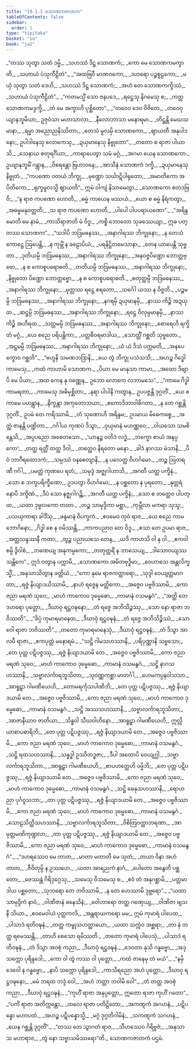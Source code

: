 ```yaml
---
title: "19.1.1 သောဏကဇာတက"
tableOfContents: false
sidebar:
  order: 1
type: "tipitaka"
basket: "su"
book: "ja2"
---
```



<DynamicBreadcrumb />

<Division number="1" book="ja2" e="ch" v="23" p="53">

<Paragraph number="443" type="verses" book="ja2">
_“တဿ သုတွာ သတံ ဒမ္မိ,_  
_သဟဿံ ဒိဋ္ဌ သောဏကံ;_  
_ကော မေ သောဏကမက္ခာတိ,_  
_သဟာယံ ပံသုကီဠိတံ”._  

</Paragraph>

</Division>
<Division number="2" book="ja2" e="ch" v="23" p="53">

<Paragraph number="444" type="verses" book="ja2">
_“အထဗြဝီ မာဏဝကော,_  
_ဒဟရော ပဉ္စစူဠကော;_  
_မယှံ သုတွာ သတံ ဒေဟိ,_  
_သဟဿံ ဒိဋ္ဌ သောဏကံ;_  
_အဟံ တေ သောဏကက္ခိဿံ,_  
_သဟာယံ ပံသုကီဠိတံ”._  

</Paragraph>

</Division>
<Division number="3" book="ja2" e="ch" v="23" p="53">

<Paragraph number="445" type="verses" book="ja2">
_“ကတမသ္မိံ သော ဇနပဒေ,_  
_ရဋ္ဌေသု နိဂမေသု စ;_  
_ကတ္ထ သောဏကမဒ္ဒက္ခိ,_  
_တံ မေ အက္ခာဟိ ပုစ္ဆိတော”._  

</Paragraph>

</Division>
<Division number="4" book="ja2" e="ch" v="23" p="53">

<Paragraph number="446" type="verses" book="ja2">
_“တဝေဝ ဒေဝ ဝိဇိတေ,_  
_တဝေဝုယျာနဘူမိယာ;_  
ဥဇုဝံသာ မဟာသာလာ,_  
_နီလောဘာသာ မနောရမာ._  

</Paragraph>

</Division>
<Division number="5" book="ja2" e="ch" v="23" p="53">

<Paragraph number="447" type="verses" book="ja2">
_တိဋ္ဌန္တိ မေဃသမာနာ,_  
_ရမ္မာ အညောညနိဿိတာ;_  
_တေသံ မူလမှိ သောဏကော,_  
_ဈာယတီ အနုပါဒနော;_  
ဥပါဒါနေသု လောကေသု,_  
_ဍယှမာနေသု နိဗ္ဗုတော”._  

</Paragraph>

</Division>
<Division number="6" book="ja2" e="ch" v="23" p="53">

<Paragraph number="448" type="verses" book="ja2">
_တတော စ ရာဇာ ပါယာသိ,_  
_သေနာယ စတုရင်္ဂိယာ;_  
_ကာရာပေတွာ သမံ မဂ္ဂံ,_  
_အဂမာ ယေန သောဏကော._  

</Paragraph>

</Division>
<Division number="7" book="ja2" e="ch" v="23" p="53">

<Paragraph number="449" type="verses" book="ja2">
ဥယျာနဘူမိံ ဂန္တွာန,_  
_ဝိစရန္တော ဗြဟာဝနေ;_  
_အာသီနံ သောဏကံ ဒက္ခိ,_  
_ဍယှမာနေသု နိဗ္ဗုတံ._  

</Paragraph>

</Division>
<Division number="8" book="ja2" e="ch" v="23" p="53">

<Paragraph number="450" type="verses" book="ja2">
_“ကပဏော ဝတယံ ဘိက္ခု,_  
_မုဏ္ဍော သင်္ဃာဋိပါရုတော;_  
_အမာတိကော အပိတိကော,_  
_ရုက္ခမူလသ္မိ ဈာယတိ”._  

</Paragraph>

</Division>
<Division number="9" book="ja2" e="ch" v="23" p="53">

<Paragraph number="451" type="verses" book="ja2">
ဣမံ ဝါကျံ နိသာမေတွာ,_  
_သောဏကော ဧတဒဗြဝိ;_  
_“န ရာဇ ကပဏော ဟောတိ,_  
_ဓမ္မံ ကာယေန ဖဿယံ._  

</Paragraph>

</Division>
<Division number="10" book="ja2" e="ch" v="23" p="54">

<Paragraph number="452" type="verses" book="ja2">
_ယော စ ဓမ္မံ နိရံကတွာ,_  
_အဓမ္မမနုဝတ္တတိ;_  
_သ ရာဇ ကပဏော ဟောတိ,_  
_ပါပေါ ပါပပရာယဏော”._  

</Paragraph>

</Division>
<Division number="11" book="ja2" e="ch" v="23" p="54">

<Paragraph number="453" type="verses" book="ja2">
_“အရိန္ဒမောတိ မေ နာမံ,_  
_ကာသိရာဇာတိ မံ ဝိဒူ;_  
_ကစ္စိ ဘောတော သုခဿေယျာ,_  
ဣဓ ပတ္တဿ သောဏက”._  

</Paragraph>

</Division>
<Division number="12" book="ja2" e="ch" v="23" p="54">

<Paragraph number="454" type="verses" book="ja2">
_“သဒါပိ ဘဒြမဓနဿ,_  
_အနာဂါရဿ ဘိက္ခုနော;_  
_န တေသံ ကောဋ္ဌေ ဩပေန္တိ,_  
_န ကုမ္ဘိံ န ခဠောပိယံ;_  
_ပရနိဋ္ဌိတမေသာနာ,_  
_တေန ယာပေန္တိ သုဗ္ဗတာ._  

</Paragraph>

</Division>
<Division number="13" book="ja2" e="ch" v="23" p="54">

<Paragraph number="455" type="verses" book="ja2">
_ဒုတိယမ္ပိ ဘဒြမဓနဿ,_  
_အနာဂါရဿ ဘိက္ခုနော;_  
_အနဝဇ္ဇပိဏ္ဍော ဘောတ္တဗ္ဗော,_  
_န စ ကောစူပရောဓတိ._  

</Paragraph>

</Division>
<Division number="14" book="ja2" e="ch" v="23" p="54">

<Paragraph number="456" type="verses" book="ja2">
_တတိယမ္ပိ ဘဒြမဓနဿ,_  
_အနာဂါရဿ ဘိက္ခုနော;_  
_နိဗ္ဗုတော ပိဏ္ဍော ဘောတ္တဗ္ဗော,_  
_န စ ကောစူပရောဓတိ._  

</Paragraph>

</Division>
<Division number="15" book="ja2" e="ch" v="23" p="54">

<Paragraph number="457" type="verses" book="ja2">
_စတုတ္ထမ္ပိ ဘဒြမဓနဿ,_  
_အနာဂါရဿ ဘိက္ခုနော;_  
_မုတ္တဿ ရဋ္ဌေ စရတော,_  
_သင်္ဂေါ ယဿ န ဝိဇ္ဇတိ._  

</Paragraph>

</Division>
<Division number="16" book="ja2" e="ch" v="23" p="54">

<Paragraph number="458" type="verses" book="ja2">
_ပဉ္စမမ္ပိ ဘဒြမဓနဿ,_  
_အနာဂါရဿ ဘိက္ခုနော;_  
_နဂရမှိ ဍယှမာနမှိ,_  
_နာဿ ကိဉ္စိ အဍယှထ._  

</Paragraph>

</Division>
<Division number="17" book="ja2" e="ch" v="23" p="54">

<Paragraph number="459" type="verses" book="ja2">
_ဆဋ္ဌမ္ပိ ဘဒြမဓနဿ,_  
_အနာဂါရဿ ဘိက္ခုနော;_  
_ရဋ္ဌေ ဝိလုမ္ပမာနမှိ,_  
_နာဿ ကိဉ္စိ အဟီရထ._  

</Paragraph>

</Division>
<Division number="18" book="ja2" e="ch" v="23" p="54">

<Paragraph number="460" type="verses" book="ja2">
_သတ္တမမ္ပိ ဘဒြမဓနဿ,_  
_အနာဂါရဿ ဘိက္ခုနော;_  
_စောရေဟိ ရက္ခိတံ မဂ္ဂံ,_  
_ယေ စညေ ပရိပန္ထိကာ;_  
_ပတ္တစီဝရမာဒါယ,_  
_သောတ္ထိံ ဂစ္ဆတိ သုဗ္ဗတော._  

</Paragraph>

</Division>
<Division number="19" book="ja2" e="ch" v="23" p="54">

<Paragraph number="461" type="verses" book="ja2">
_အဋ္ဌမမ္ပိ ဘဒြမဓနဿ,_  
_အနာဂါရဿ ဘိက္ခုနော;_  
_ယံ ယံ ဒိသံ ပက္ကမတိ,_  
_အနပေက္ခောဝ ဂစ္ဆတိ”._  

</Paragraph>

</Division>
<Division number="20" book="ja2" e="ch" v="23" p="54">

<Paragraph number="462" type="verses" book="ja2">
_“ဗဟူနိ သမဏဘဒြာနိ,_  
_ယေ တွံ ဘိက္ခု ပသံသသိ;_  
_အဟဉ္စ ဂိဒ္ဓေါ ကာမေသု,_  
_ကထံ ကာဟာမိ သောဏက._  

</Paragraph>

</Division>
<Division number="21" book="ja2" e="ch" v="23" p="33">

<Paragraph number="463" type="verses" book="ja2">
_ပိယာ မေ မာနုသာ ကာမာ,_  
_အထော ဒိဗျာပိ မေ ပိယာ;_  
_အထ ကေန နု ဝဏ္ဏေန,_  
ဥဘော လောကေ လဘာမသေ”._  

</Paragraph>

</Division>
<Division number="22" book="ja2" e="ch" v="23" p="68">

<Paragraph number="464" type="verses" book="ja2">
_“ကာမေ ဂိဒ္ဓါ ကာမရတာ,_  
_ကာမေသု အဓိမုစ္ဆိတာ;_  
_နရာ ပါပါနိ ကတွာန,_  
ဥပပဇ္ဇန္တိ ဒုဂ္ဂတိံ._  

</Paragraph>

</Division>
<Division number="23" book="ja2" e="ch" v="23" p="55">

<Paragraph number="465" type="verses" book="ja2">
_ယေ စ ကာမေ ပဟန္တွာန,_  
_နိက္ခန္တာ အကုတောဘယာ;_  
_ဧကောဒိဘာဝါဓိဂတာ,_  
_န တေ ဂစ္ဆန္တိ ဒုဂ္ဂတိံ._  

</Paragraph>

</Division>
<Division number="24" book="ja2" e="ch" v="23" p="55">

<Paragraph number="466" book="ja2">
ဥပမံ တေ ကရိဿာမိ,_  
_တံ သုဏောဟိ အရိန္ဒမ;_  
ဥပမာယ မိဓေကစ္စေ,_  
_အတ္ထံ ဇာနန္တိ ပဏ္ဍိတာ._  

</Paragraph>

</Division>
<Division number="25" book="ja2" e="ch" v="23" p="55">

<Paragraph number="467" type="verses" book="ja2">
_ဂင်္ဂါယ ကုဏပံ ဒိသွာ,_  
_ဝုယှမာနံ မဟဏ္ဏဝေ;_  
_ဝါယသော သမစိန္တေသိ,_  
_အပ္ပပညော အစေတသော._  

</Paragraph>

</Division>
<Division number="26" book="ja2" e="ch" v="23" p="55">

<Paragraph number="468" type="verses" book="ja2">
_‘ယာနဉ္စ ဝတိဒံ လဒ္ဓံ,_  
_ဘက္ခော စာယံ အနပ္ပကော’;_  
_တတ္ထ ရတ္တိံ တတ္ထ ဒိဝါ,_  
_တတ္ထေဝ နိရတော မနော._  

</Paragraph>

</Division>
<Division number="27" book="ja2" e="ch" v="23" p="55">

<Paragraph number="469" type="verses" book="ja2">
_ခါဒံ နာဂဿ မံသာနိ,_  
_ပိဝံ ဘာဂီရထောဒကံ;_  
_သမ္ပဿံ ဝနစေတျာနိ,_  
_န ပလေတ္ထ ဝိဟင်္ဂမော._  

</Paragraph>

</Division>
<Division number="28" book="ja2" e="ch" v="23" p="55">

<Paragraph number="470" type="verses" book="ja2">
_တဉ္စ ဩတရဏီ ဂင်္ဂါ,_  
_ပမတ္တံ ကုဏပေ ရတံ;_  
_သမုဒ္ဒံ အဇ္ဈဂါဟာသိ,_  
_အဂတီ ယတ္ထ ပက္ခိနံ._  

</Paragraph>

</Division>
<Division number="29" book="ja2" e="ch" v="23" p="55">

<Paragraph number="471" type="verses" book="ja2">
_သော စ ဘက္ခပရိက္ခီဏော,_  
ဥဒပတွာ ဝိဟင်္ဂမော;_  
_န ပစ္ဆတော န ပုရတော,_  
_နုတ္တရံ နောပိ ဒက္ခိဏံ._  

</Paragraph>

</Division>
<Division number="30" book="ja2" e="ch" v="23" p="55">

<Paragraph number="472" type="verses" book="ja2">
_ဒီပံ သော နဇ္ဈဂါဂဉ္ဆိ,_  
_အဂတီ ယတ္ထ ပက္ခိနံ;_  
_သော စ တတ္ထေဝ ပါပတ္ထ,_  
_ယထာ ဒုဗ္ဗလကော တထာ._  

</Paragraph>

</Division>
<Division number="31" book="ja2" e="ch" v="23" p="55">

<Paragraph number="473" type="verses" book="ja2">
_တဉ္စ သာမုဒ္ဒိကာ မစ္ဆာ,_  
_ကုမ္ဘီလာ မကရာ သုသူ;_  
_ပသယှကာရာ ခါဒိံသု,_  
_ဖန္ဒမာနံ ဝိပက္ခကံ._  

</Paragraph>

</Division>
<Division number="32" book="ja2" e="ch" v="23" p="56">

<Paragraph number="474" type="verses" book="ja2">
_ဧဝမေဝ တုဝံ ရာဇ,_  
_ယေ စညေ ကာမဘောဂိနော;_  
_ဂိဒ္ဓါ စေ န ဝမိဿန္တိ,_  
_ကာကပညာဝ တေ ဝိဒူ._  

</Paragraph>

</Division>
<Division number="33" book="ja2" e="ch" v="23" p="56">

<Paragraph number="475" type="verses" book="ja2">
_ဧသာ တေ ဥပမာ ရာဇ,_  
_အတ္ထသန္ဒဿနီ ကတာ;_  
_တွဉ္စ ပညာယသေ တေန,_  
_ယဒိ ကာဟသိ ဝါ န ဝါ._  

</Paragraph>

</Division>
<Division number="34" book="ja2" e="ch" v="23" p="56">

<Paragraph number="476" type="verses" book="ja2">
_ဧကဝါစမ္ပိ ဒွိဝါစံ,_  
_ဘဏေယျ အနုကမ္ပကော;_  
_တတုတ္တရိံ န ဘာသေယျ,_  
_ဒါသောဝယျဿ သန္တိကေ”._  

</Paragraph>

</Division>
<Division number="35" book="ja2" e="ch" v="23" p="56">

<Paragraph number="477" type="verses" book="ja2">
ဣဒံ ဝတွာန ပက္ကာမိ,_  
_သောဏကော အမိတဗုဒ္ဓိမာ;_  
_ဝေဟာသေ အန္တလိက္ခသ္မိံ,_  
_အနုသာသိတွာန ခတ္တိယံ._  

</Paragraph>

</Division>
<Division number="36" book="ja2" e="ch" v="23" p="56">

<Paragraph number="478" type="verses" book="ja2">
_“ကော နုမေ ရာဇကတ္တာရော,_  
_သုဒ္ဒါ ဝေယျတ္တမာဂတာ;_  
_ရဇ္ဇံ နိယျာဒယိဿာမိ,_  
_နာဟံ ရဇ္ဇေန မတ္ထိကော._  

</Paragraph>

</Division>
<Division number="37" book="ja2" e="ch" v="23" p="56">

<Paragraph number="479" type="verses" book="ja2">
_အဇ္ဇေဝ ပဗ္ဗဇိဿာမိ,_  
_ကော ဇညာ မရဏံ သုဝေ;_  
_မာဟံ ကာကောဝ ဒုမ္မေဓော,_  
_ကာမာနံ ဝသမနွဂံ”._  

</Paragraph>

</Division>
<Division number="38" book="ja2" e="ch" v="23" p="56">

<Paragraph number="480" type="verses" book="ja2">
_“အတ္ထိ တေ ဒဟရော ပုတ္တော,_  
_ဒီဃာဝု ရဋ္ဌဝဍ္ဎနော;_  
_တံ ရဇ္ဇေ အဘိသိဉ္စဿု,_  
_သော နော ရာဇာ ဘဝိဿတိ”._  

</Paragraph>

</Division>
<Division number="39" book="ja2" e="ch" v="23" p="56">

<Paragraph number="481" type="verses" book="ja2">
_“ခိပ္ပံ ကုမာရမာနေထ,_  
_ဒီဃာဝုံ ရဋ္ဌဝဍ္ဎနံ;_  
_တံ ရဇ္ဇေ အဘိသိဉ္စိဿံ,_  
_သော ဝေါ ရာဇာ ဘဝိဿတိ”._  

</Paragraph>

</Division>
<Division number="40" book="ja2" e="ch" v="23" p="56">

<Paragraph number="482" type="verses" book="ja2">
_တတော ကုမာရမာနေသုံ,_  
_ဒီဃာဝုံ ရဋ္ဌဝဍ္ဎနံ;_  
_တံ ဒိသွာ အာလပီ ရာဇာ,_  
_ဧကပုတ္တံ မနောရမံ._  

</Paragraph>

</Division>
<Division number="41" book="ja2" e="ch" v="23" p="56">

<Paragraph number="483" type="verses" book="ja2">
_“သဋ္ဌိ ဂါမသဟဿာနိ,_  
_ပရိပုဏ္ဏာနိ သဗ္ဗသော;_  
_တေ ပုတ္တ ပဋိပဇ္ဇဿု,_  
_ရဇ္ဇံ နိယျာဒယာမိ တေ._  

</Paragraph>

</Division>
<Division number="42" book="ja2" e="ch" v="23" p="56">

<Paragraph number="484" type="verses" book="ja2">
_အဇ္ဇေဝ ပဗ္ဗဇိဿာမိ,_  
_ကော ဇညာ မရဏံ သုဝေ;_  
_မာဟံ ကာကောဝ ဒုမ္မေဓော,_  
_ကာမာနံ ဝသမနွဂံ._  

</Paragraph>

</Division>
<Division number="43" book="ja2" e="ch" v="23" p="56">

<Paragraph number="485" type="verses" book="ja2">
_သဋ္ဌိ နာဂသဟဿာနိ,_  
_သဗ္ဗာလင်္ကာရဘူသိတာ;_  
_သုဝဏ္ဏကစ္ဆာ မာတင်္ဂါ,_  
_ဟေမကပ္ပနဝါသသာ._  

</Paragraph>

</Division>
<Division number="44" book="ja2" e="ch" v="23" p="57">

<Paragraph number="486" type="verses" book="ja2">
_အာရူဠှာ ဂါမဏီယေဟိ,_  
_တောမရင်္ကုသပါဏိဘိ;_  
_တေ ပုတ္တ ပဋိပဇ္ဇဿု,_  
_ရဇ္ဇံ နိယျာဒယာမိ တေ._  

</Paragraph>

</Division>
<Division number="45" book="ja2" e="ch" v="23" p="57">

<Paragraph number="487" type="verses" book="ja2">
_အဇ္ဇေဝ ပဗ္ဗဇိဿာမိ,_  
_ကော ဇညာ မရဏံ သုဝေ;_  
_မာဟံ ကာကောဝ ဒုမ္မေဓော,_  
_ကာမာနံ ဝသမနွဂံ._  

</Paragraph>

</Division>
<Division number="46" book="ja2" e="ch" v="23" p="57">

<Paragraph number="488" type="verses" book="ja2">
_သဋ္ဌိ အဿသဟဿာနိ,_  
_သဗ္ဗာလင်္ကာရဘူသိတာ;_  
_အာဇာနီယာဝ ဇာတိယာ,_  
_သိန္ဓဝါ သီဃဝါဟိနော._  

</Paragraph>

</Division>
<Division number="47" book="ja2" e="ch" v="23" p="57">

<Paragraph number="489" type="verses" book="ja2">
_အာရူဠှာ ဂါမဏီယေဟိ,_  
ဣလ္လိယာစာပဓာရိဘိ;_  
_တေ ပုတ္တ ပဋိပဇ္ဇဿု,_  
_ရဇ္ဇံ နိယျာဒယာမိ တေ._  

</Paragraph>

</Division>
<Division number="48" book="ja2" e="ch" v="23" p="57">

<Paragraph number="490" type="verses" book="ja2">
_အဇ္ဇေဝ ပဗ္ဗဇိဿာမိ,_  
_ကော ဇညာ မရဏံ သုဝေ;_  
_မာဟံ ကာကောဝ ဒုမ္မေဓော,_  
_ကာမာနံ ဝသမနွဂံ._  

</Paragraph>

</Division>
<Division number="49" book="ja2" e="ch" v="23" p="57">

<Paragraph number="491" type="verses" book="ja2">
_သဋ္ဌိ ရထသဟဿာနိ,_  
_သန္နဒ္ဓါ ဥဿိတဒ္ဓဇာ;_  
_ဒီပါ အထောပိ ဝေယျဂ္ဃါ,_  
_သဗ္ဗာလင်္ကာရဘူသိတာ._  

</Paragraph>

</Division>
<Division number="50" book="ja2" e="ch" v="23" p="57">

<Paragraph number="492" type="verses" book="ja2">
_အာရူဠှာ ဂါမဏီယေဟိ,_  
_စာပဟတ္ထေဟိ ဝမ္မိဘိ;_  
_တေ ပုတ္တ ပဋိပဇ္ဇဿု,_  
_ရဇ္ဇံ နိယျာဒယာမိ တေ._  

</Paragraph>

</Division>
<Division number="51" book="ja2" e="ch" v="23" p="57">

<Paragraph number="493" type="verses" book="ja2">
_အဇ္ဇေဝ ပဗ္ဗဇိဿာမိ,_  
_ကော ဇညာ မရဏံ သုဝေ;_  
_မာဟံ ကာကောဝ ဒုမ္မေဓော,_  
_ကာမာနံ ဝသမနွဂံ._  

</Paragraph>

</Division>
<Division number="52" book="ja2" e="ch" v="23" p="57">

<Paragraph number="494" type="verses" book="ja2">
_သဋ္ဌိ ဓေနုသဟဿာနိ,_  
_ရောဟညာ ပုင်္ဂဝူသဘာ;_  
_တာ ပုတ္တ ပဋိပဇ္ဇဿု,_  
_ရဇ္ဇံ နိယျာဒယာမိ တေ._  

</Paragraph>

</Division>
<Division number="53" book="ja2" e="ch" v="23" p="57">

<Paragraph number="495" type="verses" book="ja2">
_အဇ္ဇေဝ ပဗ္ဗဇိဿာမိ,_  
_ကော ဇညာ မရဏံ သုဝေ;_  
_မာဟံ ကာကောဝ ဒုမ္မေဓော,_  
_ကာမာနံ ဝသမနွဂံ._  

</Paragraph>

</Division>
<Division number="54" book="ja2" e="ch" v="23" p="57">

<Paragraph number="496" type="verses" book="ja2">
_သောဠသိတ္ထိသဟဿာနိ,_  
_သဗ္ဗာလင်္ကာရဘူသိတာ;_  
_ဝိစိတြဝတ္ထာဘရဏာ,_  
_အာမုတ္တမဏိကုဏ္ဍလာ;_  
_တာ ပုတ္တ ပဋိပဇ္ဇဿု,_  
_ရဇ္ဇံ နိယျာဒယာမိ တေ._  

</Paragraph>

</Division>
<Division number="55" book="ja2" e="ch" v="23" p="57">

<Paragraph number="497" type="verses" book="ja2">
_အဇ္ဇေဝ ပဗ္ဗဇိဿာမိ,_  
_ကော ဇညာ မရဏံ သုဝေ;_  
_မာဟံ ကာကောဝ ဒုမ္မေဓော,_  
_ကာမာနံ ဝသမနွဂံ”._  

</Paragraph>

</Division>
<Division number="56" book="ja2" e="ch" v="23" p="58">

<Paragraph number="498" type="verses" book="ja2">
_“ဒဟရဿေဝ မေ တာတ,_  
_မာတာ မတာတိ မေ သုတံ;_  
_တယာ ဝိနာ အဟံ တာတ,_  
_ဇီဝိတုမ္ပိ န ဥဿဟေ._  

</Paragraph>

</Division>
<Division number="57" book="ja2" e="ch" v="23" p="58">

<Paragraph number="499" type="verses" book="ja2">
_ယထာ အာရညကံ နာဂံ,_  
_ပေါတော အနွေတိ ပစ္ဆတော;_  
_ဇေဿန္တံ ဂိရိဒုဂ္ဂေသု,_  
_သမေသု ဝိသမေသု စ._  

</Paragraph>

</Division>
<Division number="58" book="ja2" e="ch" v="23" p="58">

<Paragraph number="500" type="verses" book="ja2">
_ဧဝံ တံ အနုဂစ္ဆာမိ,_  
_ပတ္တမာဒါယ ပစ္ဆတော;_  
_သုဘရော တေ ဘဝိဿာမိ,_  
_န တေ ဟေဿာမိ ဒုဗ္ဘရော”._  

</Paragraph>

</Division>
<Division number="59" book="ja2" e="ch" v="23" p="58">

<Paragraph number="501" type="verses" book="ja2">
_“ယထာ သာမုဒ္ဒိကံ နာဝံ,_  
_ဝါဏိဇာနံ ဓနေသိနံ;_  
_ဝေါဟာရော တတ္ထ ဂဏှေယျ,_  
_ဝါဏိဇာ ဗျသနီ သိယာ._  

</Paragraph>

</Division>
<Division number="60" book="ja2" e="ch" v="23" p="58">

<Paragraph number="502" type="verses" book="ja2">
_ဧဝမေဝါယံ ပုတ္တကလိ,_  
_အန္တရာယကရော မမ;_  
ဣမံ ကုမာရံ ပါပေထ,_  
_ပါသာဒံ ရတိဝဍ္ဎနံ._  

</Paragraph>

</Division>
<Division number="61" book="ja2" e="ch" v="23" p="58">

<Paragraph number="503" type="verses" book="ja2">
_တတ္ထ ကမ္ဗုသဟတ္ထာယော,_  
_ယထာ သက္ကံဝ အစ္ဆရာ;_  
_တာ နံ တတ္ထ ရမေဿန္တိ,_  
_တာဟိ စေသော ရမိဿတိ._  

</Paragraph>

</Division>
<Division number="62" book="ja2" e="ch" v="23" p="58">

<Paragraph number="504" type="verses" book="ja2">
_တတော ကုမာရံ ပါပေသုံ,_  
_ပါသာဒံ ရတိဝဍ္ဎနံ;_  
_တံ ဒိသွာ အဝစုံ ကညာ,_  
_ဒီဃာဝုံ ရဋ္ဌဝဍ္ဎနံ._  

</Paragraph>

</Division>
<Division number="63" book="ja2" e="ch" v="23" p="58">

<Paragraph number="505" type="verses" book="ja2">
_ဒေဝတာ နုသိ ဂန္ဓဗ္ဗော,_  
_အဒု သက္ကော ပုရိန္ဒဒေါ;_  
_ကော ဝါ တွံ ကဿ ဝါ ပုတ္တော,_  
_ကထံ ဇာနေမု တံ မယံ”._  

</Paragraph>

</Division>
<Division number="64" book="ja2" e="ch" v="23" p="58">

<Paragraph number="506" type="verses" book="ja2">
_“နမှိ ဒေဝေါ န ဂန္ဓဗ္ဗော,_  
_နာပိ သက္ကော ပုရိန္ဒဒေါ;_  
_ကာသိရညော အဟံ ပုတ္တော,_  
_ဒီဃာဝု ရဋ္ဌဝဍ္ဎနော;_  
_မမံ ဘရထ ဘဒ္ဒံ ဝေါ,_  
_အဟံ ဘတ္တာ ဘဝါမိ ဝေါ”._  

</Paragraph>

</Division>
<Division number="65" book="ja2" e="ch" v="23" p="58">

<Paragraph number="507" type="verses" book="ja2">
_တံ တတ္ထ အဝစုံ ကညာ,_  
_ဒီဃာဝုံ ရဋ္ဌဝဍ္ဎနံ;_  
_“ကုဟိံ ရာဇာ အနုပ္ပတ္တော,_  
ဣတော ရာဇာ ကုဟိံ ဂတော”._  

</Paragraph>

</Division>
<Division number="66" book="ja2" e="ch" v="23" p="58">

<Paragraph number="508" type="verses" book="ja2">
_“ပင်္ကံ ရာဇာ အတိက္ကန္တော,_  
_ထလေ ရာဇာ ပတိဋ္ဌိတော;_  
_အကဏ္ဋကံ အဂဟနံ,_  
_ပဋိပန္နော မဟာပထံ._  

</Paragraph>

</Division>
<Division number="67" book="ja2" e="ch" v="23" p="58">

<Paragraph number="509" type="verses" book="ja2">
_အဟဉ္စ ပဋိပန္နောသ္မိ,_  
_မဂ္ဂံ ဒုဂ္ဂတိဂါမိနံ;_  
_သကဏ္ဋကံ သဂဟနံ,_  
_ယေန ဂစ္ဆန္တိ ဒုဂ္ဂတိံ”._  

</Paragraph>

</Division>
<Division number="68" book="ja2" e="ch" v="23" p="59">

<Paragraph number="510" type="verses" book="ja2">
_“တဿ တေ သွာဂတံ ရာဇ,_  
_သီဟဿေဝ ဂိရိဗ္ဗဇံ;_  
_အနုသာသ မဟာရာဇ,_  
_တွံ နော သဗ္ဗာသမိဿရော”တိ._  


</Paragraph>
</Division>

<Paragraph number="511" type="center" book="ja2">
သောဏကဇာတကံ ပဌမံ.
</Paragraph>